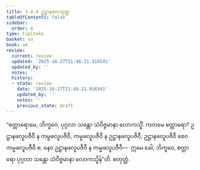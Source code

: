 ```yaml
---
title: 3.4.4 ဥဋ္ဌာနဖလသုတ္တ
tableOfContents: false
sidebar:
  order: 4
type: tipitaka
basket: su
book: a4
review:
  current: review
  updated: '2025-10-27T21:48:21.916541'
  updated_by: ''
  notes: ''
  history:
  - state: review
    date: '2025-10-27T21:48:21.916541'
    updated_by: ''
    notes: ''
    previous_state: draft
---
```



<ReviewStatus review={frontmatter.review} showDetails={true} />

<HypothesisAnnotation frontmatter={frontmatter} />

<DynamicBreadcrumb />

<Division number="134" book="a4" e="ch" v="15" p="452">

<Paragraph number="848" book="a4">
“စတ္တာရောမေ, ဘိက္ခဝေ, ပုဂ္ဂလာ သန္တော သံဝိဇ္ဇမာနာ လောကသ္မိံ. ကတမေ စတ္တာရော? ဥဋ္ဌာနဖလူပဇီဝီ န ကမ္မဖလူပဇီဝီ, ကမ္မဖလူပဇီဝီ န ဥဋ္ဌာနဖလူပဇီဝီ, ဥဋ္ဌာနဖလူပဇီဝီ စေဝ ကမ္မဖလူပဇီဝီ စ, နေဝ ဥဋ္ဌာနဖလူပဇီဝီ န ကမ္မဖလူပဇီဝီ—  ဣမေ ခေါ, ဘိက္ခဝေ, စတ္တာရော ပုဂ္ဂလာ သန္တော သံဝိဇ္ဇမာနာ လောကသ္မိန်”တိ.

</Paragraph>
</Division>

<Paragraph number="849" type="center" book="a4">
စတုတ္ထံ.
</Paragraph>